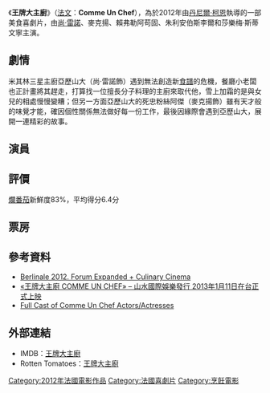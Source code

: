 {{copyedit|time=2013-07-21T16:19:56+00:00}}
{{unreferenced|time=2013-07-21T16:19:56+00:00}}

《'''王牌大主廚'''》（[[法文|法文]]：'''Comme Un Chef'''），為於2012年由[[丹尼爾·柯恩|丹尼爾·柯恩]]執導的一部美食喜劇片，由[[尚·雷諾|尚·雷諾]]、麥克揚、賴弗勒阿苟固、朱利安伯斯李爾和莎樂梅·斯蒂文寧主演。

== 劇情 ==
米其林三星主廚亞歷山大（尚·雷諾飾）遇到無法創造新[[食譜|食譜]]的危機，餐廳小老闆也正計畫將其趕走，打算找一位擅長分子料理的主廚來取代他，雪上加霜的是與女兒的相處慢慢變糟；但另一方面亞歷山大的死忠粉絲阿傑（麥克揚飾）雖有天才般的味覺才能，確因個性關係無法做好每一份工作，最後因緣際會遇到亞歷山大，展開一連精彩的故事。

== 演員 ==

== 評價 ==
[[爛番茄|爛番茄]]新鮮度83%，平均得分6.4分

== 票房 ==

== 參考資料 ==
* [http://mubi.com/notebook/posts/berlinale-2012-forum-expanded-culinary-cinema Berlinale 2012. Forum Expanded + Culinary Cinema] {{Wayback|url=http://mubi.com/notebook/posts/berlinale-2012-forum-expanded-culinary-cinema |date=20140715104422 }}
* [https://web.archive.org/web/20160304125444/http://www.voila.tw/cinema/2013/01/04/comme-un-chef/ «王牌大主廚 COMME UN CHEF» – 山水國際娛樂發行 2013年1月11日在台正式上映]
* [https://web.archive.org/web/20150930065447/http://www.ranker.com/list/full-cast-of-comme-un-chef-actors-and-actresses/reference Full Cast of Comme Un Chef Actors/Actresses]

== 外部連結 ==
* IMDB：[http://www.imdb.com/title/tt1911553/ 王牌大主廚] {{Wayback|url=http://www.imdb.com/title/tt1911553/ |date=20130712074531 }}
* Rotten Tomatoes：[http://www.rottentomatoes.com/m/the_chef/ 王牌大主廚] {{Wayback|url=http://www.rottentomatoes.com/m/the_chef/ |date=20130827105533 }}

[[Category:2012年法國電影作品|Category:2012年法國電影作品]]
[[Category:法國喜劇片|Category:法國喜劇片]]
[[Category:烹飪電影|Category:烹飪電影]]